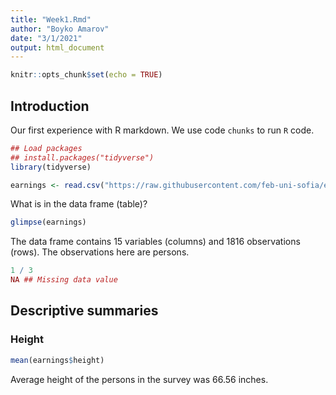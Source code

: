 ```yaml
---
title: "Week1.Rmd"
author: "Boyko Amarov"
date: "3/1/2021"
output: html_document
---
```


```r
knitr::opts_chunk$set(echo = TRUE)
```

## Introduction

Our first experience with R markdown. We use code `chunks` to run `R` code.

```r
## Load packages
## install.packages("tidyverse")
library(tidyverse)
```

```r
earnings <- read.csv("https://raw.githubusercontent.com/feb-uni-sofia/econometrics2021/main/data/earnings.csv")
```

What is in the data frame (table)?

```r
glimpse(earnings)
```
The data frame contains 15 variables (columns) and 1816 observations (rows). The observations here are persons.

```r
1 / 3
NA ## Missing data value
```

## Descriptive summaries

### Height

```r
mean(earnings$height)
```
Average height of the persons in the survey was 66.56 inches.
